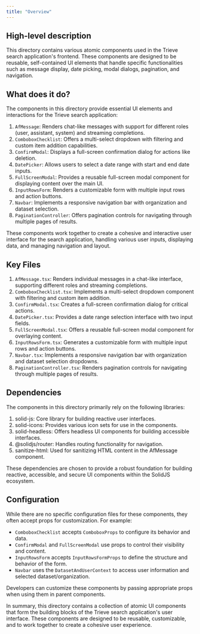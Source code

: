 ```yaml
---
title: "Overview"
---
```


## High-level description
This directory contains various atomic components used in the Trieve search application's frontend. These components are designed to be reusable, self-contained UI elements that handle specific functionalities such as message display, date picking, modal dialogs, pagination, and navigation.

## What does it do?
The components in this directory provide essential UI elements and interactions for the Trieve search application:

1. `AfMessage`: Renders chat-like messages with support for different roles (user, assistant, system) and streaming completions.
2. `ComboboxChecklist`: Offers a multi-select dropdown with filtering and custom item addition capabilities.
3. `ConfirmModal`: Displays a full-screen confirmation dialog for actions like deletion.
4. `DatePicker`: Allows users to select a date range with start and end date inputs.
5. `FullScreenModal`: Provides a reusable full-screen modal component for displaying content over the main UI.
6. `InputRowsForm`: Renders a customizable form with multiple input rows and action buttons.
7. `Navbar`: Implements a responsive navigation bar with organization and dataset selection.
8. `PaginationController`: Offers pagination controls for navigating through multiple pages of results.

These components work together to create a cohesive and interactive user interface for the search application, handling various user inputs, displaying data, and managing navigation and layout.

## Key Files
1. `AfMessage.tsx`: Renders individual messages in a chat-like interface, supporting different roles and streaming completions.
2. `ComboboxChecklist.tsx`: Implements a multi-select dropdown component with filtering and custom item addition.
3. `ConfirmModal.tsx`: Creates a full-screen confirmation dialog for critical actions.
4. `DatePicker.tsx`: Provides a date range selection interface with two input fields.
5. `FullScreenModal.tsx`: Offers a reusable full-screen modal component for overlaying content.
6. `InputRowsForm.tsx`: Generates a customizable form with multiple input rows and action buttons.
7. `Navbar.tsx`: Implements a responsive navigation bar with organization and dataset selection dropdowns.
8. `PaginationController.tsx`: Renders pagination controls for navigating through multiple pages of results.

## Dependencies
The components in this directory primarily rely on the following libraries:

1. solid-js: Core library for building reactive user interfaces.
2. solid-icons: Provides various icon sets for use in the components.
3. solid-headless: Offers headless UI components for building accessible interfaces.
4. @solidjs/router: Handles routing functionality for navigation.
5. sanitize-html: Used for sanitizing HTML content in the AfMessage component.

These dependencies are chosen to provide a robust foundation for building reactive, accessible, and secure UI components within the SolidJS ecosystem.

## Configuration
While there are no specific configuration files for these components, they often accept props for customization. For example:

- `ComboboxChecklist` accepts `ComboboxProps` to configure its behavior and data.
- `ConfirmModal` and `FullScreenModal` use props to control their visibility and content.
- `InputRowsForm` accepts `InputRowsFormProps` to define the structure and behavior of the form.
- `Navbar` uses the `DatasetAndUserContext` to access user information and selected dataset/organization.

Developers can customize these components by passing appropriate props when using them in parent components.

In summary, this directory contains a collection of atomic UI components that form the building blocks of the Trieve search application's user interface. These components are designed to be reusable, customizable, and to work together to create a cohesive user experience.
